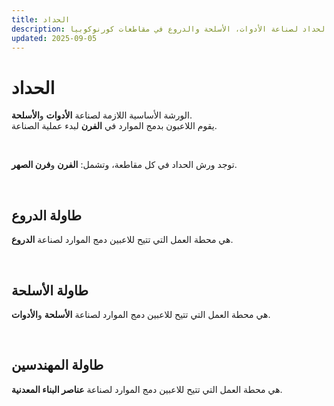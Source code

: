 ```yaml
---
title: الحداد
description: ورش الحداد لصناعة الأدوات، الأسلحة والدروع في مقاطعات كورنوكوبيا.
updated: 2025-09-05
---
```


# الحداد  

الورشة الأساسية اللازمة لصناعة **الأدوات** و**الأسلحة**.  
يقوم اللاعبون بدمج الموارد في **الفرن** لبدء عملية الصناعة.  

<br />  

توجد ورش الحداد في كل مقاطعة، وتشمل: **الفرن** و**فرن الصهر**.  

<br />  

## طاولة الدروع  

هي محطة العمل التي تتيح للاعبين دمج الموارد لصناعة **الدروع**.  

<br />  

## طاولة الأسلحة  

هي محطة العمل التي تتيح للاعبين دمج الموارد لصناعة **الأسلحة** و**الأدوات**.  

<br />  

## طاولة المهندسين  

هي محطة العمل التي تتيح للاعبين دمج الموارد لصناعة **عناصر البناء المعدنية**.  
